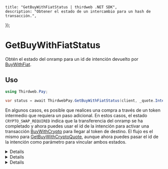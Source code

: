 
	title: "GetBuyWithFiatStatus | thirdweb .NET SDK",
	description: "Obtener el estado de un intercambio para un hash de transacción.",
});

# GetBuyWithFiatStatus

Obtén el estado del onramp para un id de intención devuelto por [BuyWithFiat](/dotnet/pay/buywithfiat).

## Uso

```csharp
using Thirdweb.Pay;

var status = await ThirdwebPay.GetBuyWithFiatStatus(client, _quote.IntentId);
```

En algunos casos, es posible que realices una compra a través de un token intermedio que requiera un paso adicional. En estos casos, el estado `CRYPTO_SWAP_REQUIRED` indica que la transferencia del onramp se ha completado y ahora puedes usar el id de la intención para activar una transacción [BuyWithCrypto](/dotnet/pay/buywithcrypto) para llegar al token de destino. El flujo es el mismo para [GetBuyWithCryptoQuote](/dotnet/pay/getbuywithcryptoquote), aunque ahora puedes pasar el id de la intención como parámetro para vincular ambos estados.

<Details summary="Configuration">

#### Client (required)

`ThirdwebClient`: La instancia del cliente de Thirdweb.

#### Intent ID

`string`: El id de intención devuelto por la cotización.

</Details>

<Details summary="Return Value">

### Return Value

Un objeto `BuyWithFiatStatusResult` que contiene las siguientes propiedades:

```csharp
string IntentId; // Identificador de intención para rastrear el estado del flujo de onramp
string Status; // Estado del flujo de onramp
string ToAddress; // Dirección para recibir los tokens
OnRampQuote Quote; // Detalles de la cotización de OnRamp
TransactionDetails Source; // Detalles de la transacción de origen
TransactionDetails Destination; // Detalles de la transacción de destino
string FailureMessage; // Mensaje de error si lo hay
object PurchaseData; // Datos adicionales pasados al crear la cotización
```

</Details>

<Details summary="OnRamp Status">

### OnRamp Status

Posibles estados devueltos para las transacciones de onramp

```csharp
NONE - No status.  
PENDING_PAYMENT - Payment is pending.  
PAYMENT_FAILED - Payment has failed.  
PENDING_ON_RAMP_TRANSFER - Pending on-ramp transfer.  
ON_RAMP_TRANSFER_IN_PROGRESS - On-ramp transfer is in progress.  
ON_RAMP_TRANSFER_COMPLETED - On-ramp transfer is completed.  
ON_RAMP_TRANSFER_FAILED - On-ramp transfer has failed.  
CRYPTO_SWAP_REQUIRED - Crypto swap is required.  
CRYPTO_SWAP_COMPLETED - Crypto swap is completed.  
CRYPTO_SWAP_FALLBACK - Crypto swap fallback.  
CRYPTO_SWAP_IN_PROGRESS - Crypto swap is in progress.  
CRYPTO_SWAP_FAILED - Crypto swap has failed.
```

</Details>
